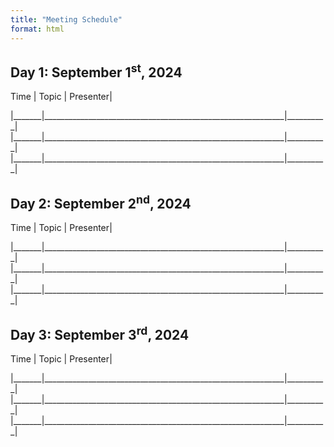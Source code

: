 ```yaml
---
title: "Meeting Schedule"
format: html
---
```


:::{.callout-note}
## Day 1: September 1^st^, 2024
:::

| Time  | Topic                                                      | Presenter|
|_______|____________________________________________________________|__________|
|_______|____________________________________________________________|__________|
|_______|____________________________________________________________|__________|


:::{.callout-note}
## Day 2: September 2^nd^, 2024
:::

| Time  | Topic                                                      | Presenter|
|_______|____________________________________________________________|__________|
|_______|____________________________________________________________|__________|
|_______|____________________________________________________________|__________|


:::{.callout-note}
## Day 3: September 3^rd^, 2024
:::

| Time  | Topic                                                      | Presenter|
|_______|____________________________________________________________|__________|
|_______|____________________________________________________________|__________|
|_______|____________________________________________________________|__________|

